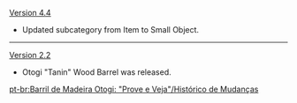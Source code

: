 {{Change History/Header}}
[[Version 4.4]]
* Updated subcategory from Item to Small Object.
----
[[Version 2.2]]
* Otogi "Tanin" Wood Barrel was released.
<noinclude>
[[pt-br:Barril de Madeira Otogi: "Prove e Veja"/Histórico de Mudanças]]
</noinclude>